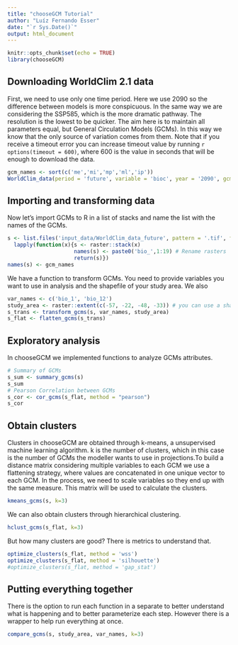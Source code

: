```yaml
---
title: "chooseGCM Tutorial"
author: "Luíz Fernando Esser"
date: "`r Sys.Date()`"
output: html_document
---
```


```r
knitr::opts_chunk$set(echo = TRUE)
library(chooseGCM)
```


## Downloading WorldClim 2.1 data

First, we need to use only one time period. Here we use 2090 so the difference between models is more conspicuous. In the same way we are considering the SSP585, which is the more dramatic pathway. The resolution is the lowest to be quicker. The aim here is to maintain all parameters equal, but General Circulation Models (GCMs). In this way we know that the only source of variation comes from them. Note that if you receive a timeout error you can increase timeout value by running `r options(timeout = 600)`, where 600 is the value in seconds that will be enough to download the data.

```r
gcm_names <- sort(c('me','mi','mp','ml','ip'))
WorldClim_data(period = 'future', variable = 'bioc', year = '2090', gcm = gcm_names, ssp = '585', resolution = 10)
```


## Importing and transforming data

Now let's import GCMs to R in a list of stacks and name the list with the names of the GCMs.

```r
s <- list.files('input_data/WorldClim_data_future', pattern = '.tif', full.names = T) |>
  lapply(function(x){s <- raster::stack(x)
                     names(s) <- paste0('bio_',1:19) # Rename rasters
                     return(s)})
names(s) <- gcm_names
```


We have a function to transform GCMs. You need to provide variables you want to use in analysis and the shapefile of your study area. We also 

```r
var_names <- c('bio_1', 'bio_12')
study_area <- raster::extent(c(-57, -22, -48, -33)) # you can use a shapefile here
s_trans <- transform_gcms(s, var_names, study_area)
s_flat <- flatten_gcms(s_trans)
```


## Exploratory analysis

In chooseGCM we implemented functions to analyze GCMs attributes.

```r
# Summary of GCMs
s_sum <- summary_gcms(s)
s_sum
# Pearson Correlation between GCMs
s_cor <- cor_gcms(s_flat, method = "pearson")
s_cor
```


## Obtain clusters

Clusters in chooseGCM are obtained through k-means, a unsupervised machine learning algorithm. k is the number of clusters, which in this case is the number of GCMs the modeller wants to use in projections.To build a distance matrix considering multiple variables to each GCM we use a flattening strategy, where values are concatenated in one unique vector to each GCM. In the process, we need to scale variables so they end up with the same measure. This matrix will be used to calculate the clusters.

```r
kmeans_gcms(s, k=3)
```


We can also obtain clusters through hierarchical clustering.

```r
hclust_gcms(s_flat, k=3)
```


But how many clusters are good? There is metrics to understand that.

```r
optimize_clusters(s_flat, method = 'wss')
optimize_clusters(s_flat, method = 'silhouette')
#optimize_clusters(s_flat, method = 'gap_stat')
```


## Putting everything together

There is the option to run each function in a separate to better understand what is happening and to better parameterize each step. However there is a wrapper to help run everything at once.

```r
compare_gcms(s, study_area, var_names, k=3)
```

